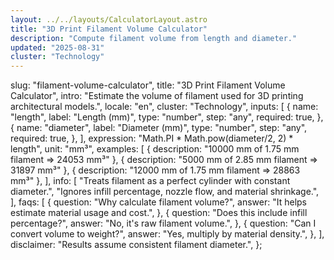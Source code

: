 ```yaml
---
layout: ../../layouts/CalculatorLayout.astro
title: "3D Print Filament Volume Calculator"
description: "Compute filament volume from length and diameter."
updated: "2025-08-31"
cluster: "Technology"
---
```



  slug: "filament-volume-calculator",
  title: "3D Print Filament Volume Calculator",
  intro:
    "Estimate the volume of filament used for 3D printing architectural models.",
  locale: "en",
  cluster: "Technology",
  inputs: [
    {
      name: "length",
      label: "Length (mm)",
      type: "number",
      step: "any",
      required: true,
    },
    {
      name: "diameter",
      label: "Diameter (mm)",
      type: "number",
      step: "any",
      required: true,
    },
  ],
  expression: "Math.PI * Math.pow(diameter/2, 2) * length",
  unit: "mm³",
  examples: [
    { description: "10000 mm of 1.75 mm filament ⇒ 24053 mm³" },
    { description: "5000 mm of 2.85 mm filament ⇒ 31897 mm³" },
    { description: "12000 mm of 1.75 mm filament ⇒ 28863 mm³" },
  ],
  info: [
    "Treats filament as a perfect cylinder with constant diameter.",
    "Ignores infill percentage, nozzle flow, and material shrinkage.",
  ],
  faqs: [
    {
      question: "Why calculate filament volume?",
      answer: "It helps estimate material usage and cost.",
    },
    {
      question: "Does this include infill percentage?",
      answer: "No, it's raw filament volume.",
    },
    {
      question: "Can I convert volume to weight?",
      answer: "Yes, multiply by material density.",
    },
  ],
  disclaimer: "Results assume consistent filament diameter.",
};

<Calculator schema={schema} />
